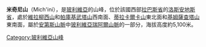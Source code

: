 {{Coord|16|6|54|S|68|21|23|W|display=title}}

'''米奇尼山'''（Mich'ini），是[[玻利維亞|玻利維亞]]的山峰，位於該國西部[[拉巴斯省_(玻利維亞)|拉巴斯省]]的[[洛斯安地斯省|洛斯安地斯省]]，處於[[維拉柳西山|維拉柳西山]]和[[帕庫基武塔山|帕庫基武塔山]]西南面、[[蒂拉卡爾卡山|蒂拉卡爾卡山]]東北面和[[基姆薩查塔山_(洛斯安地斯省)|基姆薩查塔山]]東南面，屬於[[安第斯山脈|安第斯山脈]]中[[玻利維亞瑞阿爾山脈|玻利維亞瑞阿爾山脈]]的一部分，海拔高度約5,100米。

{{Bolivia-geo-stub}}
[[Category:玻利維亞山峰|Category:玻利維亞山峰]]